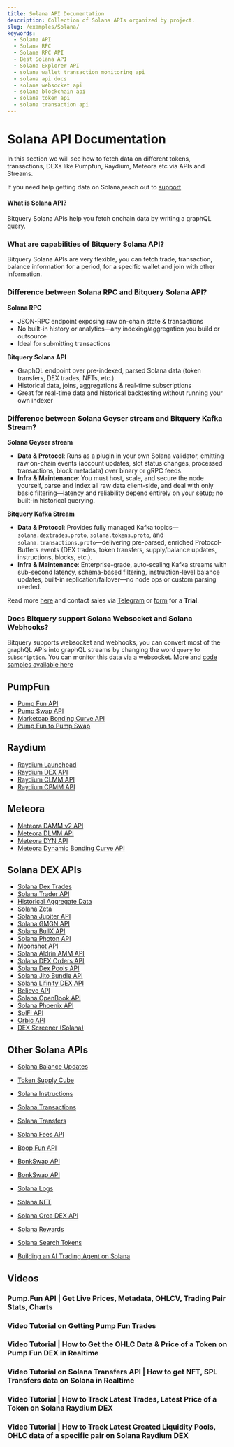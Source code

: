 ```yaml
---
title: Solana API Documentation
description: Collection of Solana APIs organized by project.
slug: /examples/Solana/
keywords:
  - Solana API
  - Solana RPC
  - Solana RPC API
  - Best Solana API
  - Solana Explorer API
  - solana wallet transaction monitoring api
  - solana api docs
  - solana websocket api
  - solana blockchain api
  - solana token api
  - solana transaction api
---
```


# Solana API Documentation

In this section we will see how to fetch data on different tokens, transactions, DEXs like Pumpfun, Raydium, Meteora etc via APIs and Streams.

If you need help getting data on Solana,reach out to [support](https://t.me/Bloxy_info)

#### What is Solana API?

Bitquery Solana APIs help you fetch onchain data by writing a graphQL query.

### What are capabilities of Bitquery Solana API?

Bitquery Solana APIs are very flexible, you can fetch trade, transaction, balance information for a period, for a specific wallet and join with other information.

### Difference between Solana RPC and Bitquery Solana API?

**Solana RPC**

- JSON-RPC endpoint exposing raw on-chain state & transactions
- No built-in history or analytics—any indexing/aggregation you build or outsource
- Ideal for submitting transactions

**Bitquery Solana API**

- GraphQL endpoint over pre-indexed, parsed Solana data (token transfers, DEX trades, NFTs, etc.)
- Historical data, joins, aggregations & real-time subscriptions
- Great for real-time data and historical backtesting without running your own indexer

### Difference between Solana Geyser stream and Bitquery Kafka Stream?

**Solana Geyser stream**

- **Data & Protocol**: Runs as a plugin in your own Solana validator, emitting raw on-chain events (account updates, slot status changes, processed transactions, block metadata) over binary or gRPC feeds.
- **Infra & Maintenance**: You must host, scale, and secure the node yourself, parse and index all raw data client-side, and deal with only basic filtering—latency and reliability depend entirely on your setup; no built-in historical querying.

**Bitquery Kafka Stream**

- **Data & Protocol**: Provides fully managed Kafka topics—`solana.dextrades.proto`, `solana.tokens.proto`, and `solana.transactions.proto`—delivering pre-parsed, enriched Protocol-Buffers events (DEX trades, token transfers, supply/balance updates, instructions, blocks, etc.).
- **Infra & Maintenance**: Enterprise-grade, auto-scaling Kafka streams with sub-second latency, schema-based filtering, instruction-level balance updates, built-in replication/failover—no node ops or custom parsing needed.

Read more [here](https://docs.bitquery.io/docs/streams/real-time-solana-data/) and contact sales via [Telegram](https://t.me/Bloxy_info) or [form](https://bitquery.io/forms/api) for a **Trial**.

### Does Bitquery support Solana Websocket and Solana Webhooks?

Bitquery supports websocket and webhooks, you can convert most of the graphQL APIs into graphQL streams by changing the word `query` to `subscription`. You can monitor this data via a websocket. More and [code samples available here](https://docs.bitquery.io/docs/subscriptions/websockets/)

## PumpFun

- [Pump Fun API](./Pump-Fun-API)
- [Pump Swap API](./pump-swap-api)
- [Marketcap Bonding Curve API](./Pump-Fun-Marketcap-Bonding-Curve-API)
- [Pump Fun to Pump Swap](./pump-fun-to-pump-swap)

## Raydium

- [Raydium Launchpad](./launchpad-raydium)
- [Raydium DEX API](./Solana-Raydium-DEX-API)
- [Raydium CLMM API](./raydium-clmm-API)
- [Raydium CPMM API](./raydium-cpmm-API)

## Meteora

- [Meteora DAMM v2 API](./Meteora-DAMM-v2-API)
- [Meteora DLMM API](./Meteora-DLMM-API)
- [Meteora DYN API](./Meteora-DYN-API)
- [Meteora Dynamic Bonding Curve API](./meteora-dynamic-bonding-curve-api)

## Solana DEX APIs

- [Solana Dex Trades](./solana-dextrades)
- [Solana Trader API](./solana-trader-API)
- [Historical Aggregate Data](./historical-aggregate-data)
- [Solana Zeta](./solana-zeta)
- [Solana Jupiter API](./solana-jupiter-api)
- [Solana GMGN API](./solana-gmgn-api)
- [Solana BullX API](./solana-bullx-api)
- [Solana Photon API](./solana-photon-api)
- [Moonshot API](./Moonshot-API)
- [Solana Aldrin AMM API](./Solana-AldrinAmm-api)
- [Solana DEX Orders API](./Solana-DEX-Orders-API)
- [Solana Dex Pools API](./Solana-DexPools-API)
- [Solana Jito Bundle API](./Solana-Jito-Bundle-api)
- [Solana Lifinity DEX API](./Solana-Lifinity-dex-api)
- [Believe API](./Believe-API)
- [Solana OpenBook API](./Solana-OpenBook-api)
- [Solana Phoenix API](./Solana-Phoenix-api)
- [SolFi API](./SolFi-api)
- [Orbic API](./Orbic-API)
- [DEX Screener (Solana)](../dextrades/DEXScreener/solana_dexscreener)

## Other Solana APIs

- [Solana Balance Updates](./solana-balance-updates)
- [Token Supply Cube](./token-supply-cube)
- [Solana Instructions](./solana-instructions)
- [Solana Transactions](./solana-transactions)
- [Solana Transfers](./solana-transfers)
- [Solana Fees API](./solana_fees_api)
- [Boop Fun API](./Boop-Fun-API)
- [BonkSwap API](./BonkSwap-API)
- [BonkSwap API](./letsbonk-api)
- [Solana Logs](./solana-logs)
- [Solana NFT](./solana-nft)
- [Solana Orca DEX API](./solana-orca-dex-api)
- [Solana Rewards](./solana-rewards)
- [Solana Search Tokens](./solana-search-tokens)

- [Building an AI Trading Agent on Solana](./ai-agent-solana-data)

## Videos


### Pump.Fun API | Get Live Prices, Metadata, OHLCV, Trading Pair Stats, Charts

<VideoPlayer url="https://www.youtube.com/watch?v=SWqDSKHFJGI" />

### Video Tutorial on Getting Pump Fun Trades

<VideoPlayer url="https://www.youtube.com/watch?v=QV8zBnmDFxY" />

### Video Tutorial | How to Get the OHLC Data & Price of a Token on Pump Fun DEX in Realtime

<VideoPlayer url="https://youtu.be/vixWQ1fzY3M" />

### Video Tutorial on Solana Transfers API | How to get NFT, SPL Transfers data on Solana in Realtime

<VideoPlayer url="https://youtu.be/tzAeOv3oPKs?si=rlHBOkZWsBOill-j" />

### Video Tutorial | How to Track Latest Trades, Latest Price of a Token on Solana Raydium DEX

<VideoPlayer url="https://www.youtube.com/watch?v=T1AVFL7weBI" />

### Video Tutorial | How to Track Latest Created Liquidity Pools, OHLC data of a specific pair on Solana Raydium DEX

<VideoPlayer url="https://www.youtube.com/watch?v=gqG5NW17mm0" />
